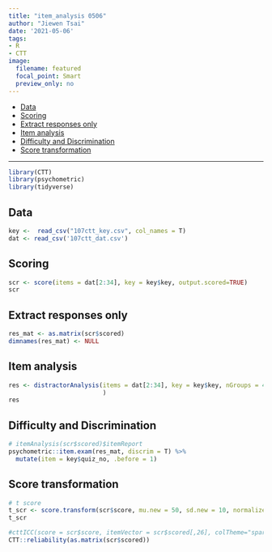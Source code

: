 ```yaml
---
title: "item_analysis 0506"
author: "Jiewen Tsai"
date: '2021-05-06'
tags:
- R
- CTT
image:
  filename: featured
  focal_point: Smart
  preview_only: no
---
```


-   [Data]
-   [Scoring]
-   [Extract responses only]
-   [Item analysis]
-   [Difficulty and Discrimination]
-   [Score transformation]

------------------------------------------------------------------------

```r
library(CTT)
library(psychometric)
library(tidyverse)
```

## Data

```r
key <-  read_csv("107ctt_key.csv", col_names = T) 
dat <- read_csv('107ctt_dat.csv')
```

## Scoring

```r
scr <- score(items = dat[2:34], key = key$key, output.scored=TRUE)
scr
```

## Extract responses only

```r
res_mat <- as.matrix(scr$scored) 
dimnames(res_mat) <- NULL
```

## Item analysis

```r
res <- distractorAnalysis(items = dat[2:34], key = key$key, nGroups = 4, pTable = T, digits = 3#, csvReport="107res.csv"
                          )
res
```

## Difficulty and Discrimination

```r
# itemAnalysis(scr$scored)$itemReport
psychometric::item.exam(res_mat, discrim = T) %>%
  mutate(item = key$quiz_no, .before = 1)
```

## Score transformation

```r
# t score
t_scr <- score.transform(scr$score, mu.new = 50, sd.new = 10, normalize = T)
t_scr
```

```r
#cttICC(score = scr$score, itemVector = scr$scored[,26], colTheme="spartans", cex=1.5)
CTT::reliability(as.matrix(scr$scored))
```


